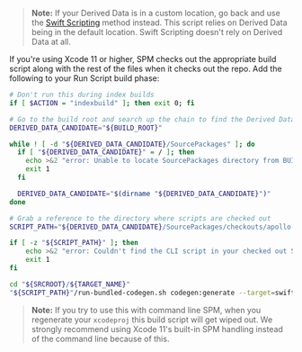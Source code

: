 <ExpansionPanel title="Swift Package Manager Run Script">

> **Note:** If your Derived Data is in a custom location, go back and use the [Swift Scripting](./swift-scripting) method instead. This script relies on Derived Data being in the default location. Swift Scripting doesn't rely on Derived Data at all.

If you're using Xcode 11 or higher, SPM checks out the appropriate build script along with the rest of the files when it checks out the repo. Add the following to your Run Script build phase:

```bash
# Don't run this during index builds
if [ $ACTION = "indexbuild" ]; then exit 0; fi

# Go to the build root and search up the chain to find the Derived Data Path where the source packages are checked out.
DERIVED_DATA_CANDIDATE="${BUILD_ROOT}"

while ! [ -d "${DERIVED_DATA_CANDIDATE}/SourcePackages" ]; do
  if [ "${DERIVED_DATA_CANDIDATE}" = / ]; then
    echo >&2 "error: Unable to locate SourcePackages directory from BUILD_ROOT: '${BUILD_ROOT}'"
    exit 1
  fi

  DERIVED_DATA_CANDIDATE="$(dirname "${DERIVED_DATA_CANDIDATE}")"
done

# Grab a reference to the directory where scripts are checked out
SCRIPT_PATH="${DERIVED_DATA_CANDIDATE}/SourcePackages/checkouts/apollo-ios/scripts"

if [ -z "${SCRIPT_PATH}" ]; then
    echo >&2 "error: Couldn't find the CLI script in your checked out SPM packages; make sure to add the framework to your project."
    exit 1
fi

cd "${SRCROOT}/${TARGET_NAME}"
"${SCRIPT_PATH}"/run-bundled-codegen.sh codegen:generate --target=swift --includes=./**/*.graphql --localSchemaFile="schema.json" API.swift
```

> **Note:** If you try to use this with command line SPM, when you regenerate your `xcodeproj` this build script will get wiped out. We strongly recommend using Xcode 11's built-in SPM handling instead of the command line because of this.

</ExpansionPanel>
